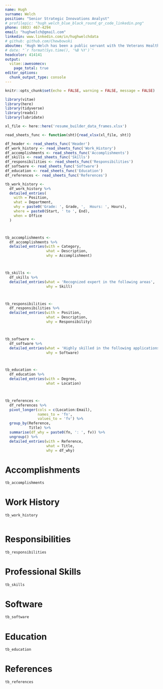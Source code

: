---
name: Hugh
surname: Welch
position: "Senior Strategic Innovations Analyst"
# profilepic: "hugh_welch_blue_black_round_qr_code_linkedin.png"
phone: (803) 467-4294
email: "hughwelch@gmail.com"
linkedin: www.linkedin.com/in/hughwelchdata
# github: github.com/Chewbowski
aboutme: 'Hugh Welch has been a public servant with the Veterans Health Administration for over 15 years, specializing in combining principals from Data Science, Visualization, and Lean Six Sigma with Human Centered Design to guide improvements in Veteran Healthcare.'
# date: "`r format(Sys.time(), '%B %Y')`"
headcolor: 414141
output: 
  vitae::awesomecv:
    page_total: true
editor_options: 
  chunk_output_type: console
---

```{r setup, include=FALSE}

knitr::opts_chunk$set(echo = FALSE, warning = FALSE, message = FALSE)

library(vitae)
library(here)
library(tidyverse)
library(readxl)
library(lubridate)

```



```{r load_data}

xl_file <- here::here('resume_builder_data_frames.xlsx')

read_sheets_func <- function(sht){read_xlsx(xl_file, sht)}

df_header <- read_sheets_func('Header')
df_work_history <- read_sheets_func('Work_History')
df_accomplishments <- read_sheets_func('Accomplishments')
df_skills <- read_sheets_func('Skills')
df_responsibilities <- read_sheets_func('Responsibilities')
df_software <- read_sheets_func('Software')
df_education <- read_sheets_func('Education')
df_references <- read_sheets_func('References')


```


```{r tables}

tb_work_history <-
  df_work_history %>%
  detailed_entries(
    with = Position,
    what = Department,
    why = paste0('Grade: ', Grade, ',  Hours: ', Hours),
    where = paste0(Start, ' to ', End),
    when = Office
  )



tb_accomplishments <- 
  df_accomplishments %>% 
  detailed_entries(with = Category,
                   what = Description,
                   why = Accomplishment)



tb_skills <- 
  df_skills %>% 
  detailed_entries(what = 'Recognized expert in the following areas',
                   why = Skill)



tb_responsibilities <- 
  df_responsibilities %>% 
  detailed_entries(with = Position,
                   what = Description,
                   why = Responsibility)



tb_software <- 
  df_software %>% 
  detailed_entries(what = 'Highly skilled in the following applications',
                   why = Software)



tb_education <- 
  df_education %>% 
  detailed_entries(with = Degree,
                   what = Location)



tb_references <- 
  df_references %>% 
  pivot_longer(cols = c(Location:Email),
               names_to = 'fn',
               values_to = 'fv') %>% 
  group_by(Reference,
           Title) %>% 
  summarise(df_why = paste0(fn, ': ', fv)) %>% 
  ungroup() %>% 
  detailed_entries(with = Reference,
                   what = Title,
                   why = df_why)

```






# Accomplishments

```{r accomplishments}

tb_accomplishments

```


\newpage


# Work History

```{r work_history}

tb_work_history
                   
```



# Responsibilities

```{r responsibilities}

tb_responsibilities

```



\newpage 



# Professional Skills

```{r skills}

tb_skills

```




# Software

```{r Software}

tb_software

```



# Education

```{r education}

tb_education

```



\newpage


# References

```{r references}

tb_references

```

